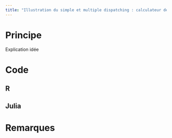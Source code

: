 ```yaml
---
title: "Illustration du simple et multiple dispatching : calculateur de q"
---
```

# Principe
Explication idée

# Code

## R


## Julia


# Remarques
